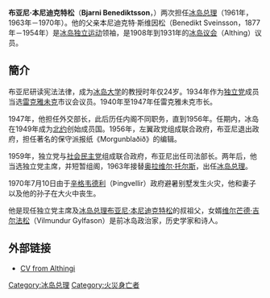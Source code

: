 {{Unreferenced|time=2017-02-08T03:51:06+00:00}}
{{Infobox Prime Minister
| name= 布亚尼·本尼迪克特松
| image = Bjarni Benediktsson 1964 cropped.jpg
| order=[[冰岛总理|冰岛总理]] 
| term_start=1961年9月8日
| term_end=1961年12月31日<br/>1963年11月14日－1970年7月10日
 | president =[[奥斯吉尔·奥斯吉尔松|奥斯吉尔·奥斯吉尔松]]
| birth_date = 1908年4月30日
| death_date = {{death date and age|df=yes|1970|7|10|1908|4|30}}
| predecessor=[[奥拉维尔·托尔斯|奥拉维尔·托尔斯]]
| successor=[[约翰·哈夫斯泰因|约翰·哈夫斯泰因]]
| party=[[冰岛独立党|独立党]]}}
'''布亚尼·本尼迪克特松'''（'''Bjarni Benediktsson'''，{{bd|1908年|4月30日|1970年|7月10日|catIdx=B}}）两次担任[[冰岛总理|冰岛总理]]（1961年，1963年－1970年）。他的父亲本尼迪克特·斯维因松（Benedikt Sveinsson，1877年－1954年）是[[冰岛独立运动|冰岛独立运动]]领袖，是1908年到1931年的[[冰岛议会|冰岛议会]]（Althing）议员。

== 簡介 ==
布亚尼研读宪法法律，成为[[冰岛大学|冰岛大学]]的教授时年仅24岁。1934年作为[[冰岛独立党|独立党]]成员当选[[雷克雅未克|雷克雅未克]]市议会议员。1940年至1947年任雷克雅未克市长。

1947年，他担任外交部长，此后历任内阁不同职务，直到1956年。任期内，冰岛在1949年成为[[北约|北约]]创始成员国。1956年，左翼政党组成联合政府，布亚尼退出政府，担任著名的保守派报纸《Morgunblaðið》的编辑。

1959年，独立党与[[冰岛社会民主党|社会民主党]]组成联合政府，布亚尼出任司法部长。两年后，他当选独立党主席，并短暂组阁，1963年接替[[奥拉维尔·托尔斯|奥拉维尔·托尔斯]]，出任[[冰岛总理|冰岛总理]]。

1970年7月10日由于[[辛格韦德利|辛格韦德利]]（Þingvellir）政府避暑别墅发生火灾，他和妻子以及他的孙子在大火中丧生。

他是现任独立党主席及[[冰岛总理|冰岛总理]][[布亚尼·本尼迪克特松_(1970年)|布亚尼·本尼迪克特松]]的叔祖父，女婿[[维尔芒德·吉尔法松|维尔芒德·吉尔法松]]（Vilmundur Gylfason）是前冰岛政治家，历史学家和诗人。

==外部链接==
* [http://althingi.is/cv.php4?nfaerslunr=64 CV from Althingi] {{Wayback|url=http://althingi.is/cv.php4?nfaerslunr=64 |date=20120716192856 }} {{is icon}}

{{s-start}}
{{s-off}}
{{succession box | before=[[奥拉维尔·托尔斯|奥拉维尔·托尔斯]] | title=[[冰岛独立党|独立党主席]] | years=1961–1970 | after=[[约翰·哈夫斯泰因|约翰·哈夫斯泰因]]}}
{{succession box | before=[[奥拉维尔·托尔斯|奥拉维尔·托尔斯]] | title=[[冰岛总理|冰岛总理]] | years=1961 | after=[[奥拉维尔·托尔斯|奥拉维尔·托尔斯]]}}
{{succession box | before=[[奥拉维尔·托尔斯|奥拉维尔·托尔斯]] | title=冰岛总理 | years=1963–1970 | after=[[约翰·哈夫斯泰因|约翰·哈夫斯泰因]]}}
{{succession box | before=[[奥拉维尔·托尔斯|奥拉维尔·托尔斯]] | title=冰岛外交部长 | years=1947–1953 | after=[[克里斯廷·古德蒙德松|克里斯廷·古德蒙德松]]}}
{{s-end}}
{{冰岛总理}}

{{Authority control}}

{{DEFAULTSORT:Benediktsson, Bjarni}}
[[Category:冰岛总理|Category:冰岛总理]]
[[Category:火災身亡者|Category:火災身亡者]]